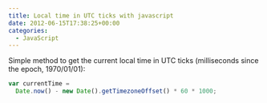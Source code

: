 ```yaml
---
title: Local time in UTC ticks with javascript
date: 2012-06-15T17:38:25+00:00
categories:
  - JavaScript
---
```



Simple method to get the current local time in UTC ticks (milliseconds since the epoch, 1970/01/01):

```javascript
var currentTime =
  Date.now() - new Date().getTimezoneOffset() * 60 * 1000;
```
